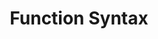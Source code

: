 ---
id: "js_tf_easy_004"
questionType: "TRUE_FALSE"
title: "Function Syntax"
statement: "Functions in JavaScript are defined using the 'function' keyword."
difficulty: "EASY"
category: "JavaScript"
correctAnswer: true
explanation: "The 'function' keyword is used to declare functions in JavaScript."
---
